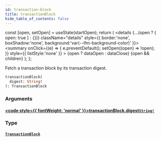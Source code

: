 ```yaml
---
id: transaction-block
title: transactionBlock
hide_table_of_contents: false
---
```









  const [open, setOpen] = useState(startOpen);
  return (
    <details {...(open ? { open: true } : {})} className="details" style={{ border:'none', boxShadow:'none', background:'var(--ifm-background-color)' }}>
      <summary
        onClick={(e) => {
          e.preventDefault();
          setOpen((open) => !open);
        }}
        style={{ listStyle:'none' }}
      >
      {open ? dataOpen : dataClose}
      </summary>
      {open && children}
    </details>
  );
};








Fetch a transaction block by its transaction digest.


```graphql
transactionBlock(
  digest: String!
): TransactionBlock
```




### Arguments

#### [<code style={{ fontWeight: 'normal' }}>transactionBlock.<b>digest</b></code>](#)<Bullet />[`String!`](/references/sui-api/graphql/reference/scalars/string) <Badge class="badge badge--secondary" text="non-null"/> <Badge class="badge badge--secondary" text="scalar"/> 
> 
> 
> 
> 

### Type

#### [`TransactionBlock`](/references/sui-api/graphql/reference/objects/transaction-block) <Badge class="badge badge--secondary" text="object"/> 
> 
> 
> 
> 



